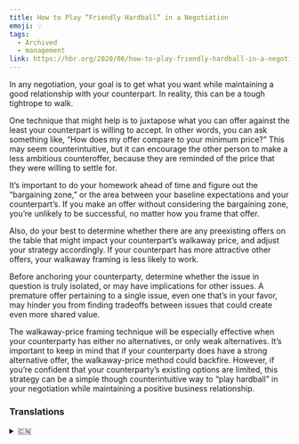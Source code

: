 ```yaml
---
title: How to Play “Friendly Hardball” in a Negotiation
emoji: 💡
tags:
  - Archived
  - management
link: https://hbr.org/2020/06/how-to-play-friendly-hardball-in-a-negotiation
---
```


In any negotiation, your goal is to get what you want while maintaining a good relationship with your counterpart. In reality, this can be a tough tightrope to walk.

One technique that might help is to juxtapose what you can offer against the least your counterpart is willing to accept. In other words, you can ask something like, “How does my offer compare to your minimum price?” This may seem counterintuitive, but it can encourage the other person to make a less ambitious counteroffer, because they are reminded of the price that they were willing to settle for.

It’s important to <Highlight>do your homework</Highlight> ahead of time and figure out the “bargaining zone,” or the area between your baseline expectations and your counterpart’s. If you make an offer without considering the bargaining zone, you’re unlikely to be successful, no matter how you frame that offer.

Also, <Highlight>do your best to determine whether there are any preexisting offers on the table that might impact your counterpart’s walkaway price</Highlight>, and adjust your strategy accordingly. If your counterpart has more attractive other offers, your walkaway framing is less likely to work.

Before anchoring your counterparty, <Highlight>determine whether the issue in question is truly isolated, or may have implications for other issues</Highlight>. A premature offer pertaining to a single issue, even one that’s in your favor, may hinder you from finding tradeoffs between issues that could create even more shared value.

The walkaway-price framing technique will <Highlight>be especially effective when your counterparty has either no alternatives, or only weak alternatives</Highlight>. It’s important to keep in mind that if your counterparty does have a strong alternative offer, the walkaway-price method could backfire. However, if you’re confident that your counterparty’s existing options are limited, this strategy can be a simple though counterintuitive way to “play hardball” in your negotiation while maintaining a positive business relationship.

### Translations

<details>
   <summary>🇨🇳</summary>

</details>
